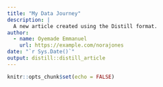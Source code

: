 ```yaml
---
title: "My Data Journey"
description: |
  A new article created using the Distill format.
author:
  - name: Oyemade Emmanuel
    url: https://example.com/norajones
date: "`r Sys.Date()`"
output: distill::distill_article
---
```


```r
knitr::opts_chunk$set(echo = FALSE)
```








